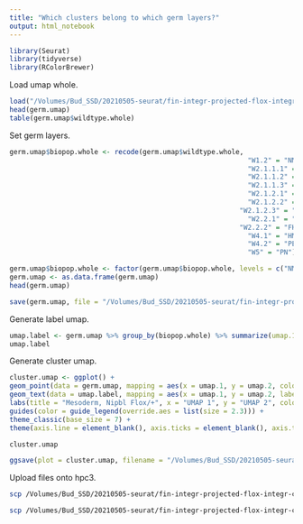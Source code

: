 ```yaml
---
title: "Which clusters belong to which germ layers?"
output: html_notebook
---
```


```r
library(Seurat)
library(tidyverse)
library(RColorBrewer)
```

Load umap whole.
```r
load("/Volumes/Bud_SSD/20210505-seurat/fin-integr-projected-flox-integr-clust-5-18/fin-MES-clust-12/umap-by-cluster-fin-MES-clust-12.Robj")
head(germ.umap)
table(germ.umap$wildtype.whole)
```

Set germ layers.
```r
germ.umap$biopop.whole <- recode(germ.umap$wildtype.whole, 
                                                           "W1.2" = "NMP", 
                                                           "W2.1.1.1" = "MMP", 
                                                           "W2.1.1.2" = "PMP", 
                                                           "W2.1.1.3" = "PGC", 
                                                           "W2.1.2.1" = "SHF", 
                                                           "W2.1.2.2" = "TPM",
                                                         "W2.1.2.3" = "HPM", 
                                                           "W2.2.1" = "FHF2", 
                                                         "W2.2.2" = "FHF1", 
                                                           "W4.1" = "HMB", 
                                                           "W4.2" = "PE", 
                                                           "W5" = "PN")

germ.umap$biopop.whole <- factor(germ.umap$biopop.whole, levels = c("NMP", "MMP", "PMP", "PGC", "SHF", "TPM", "HPM", "FHF2", "FHF1", "HMB", "PE", "PN"))
germ.umap <- as.data.frame(germ.umap)
head(germ.umap)
```

```r
save(germ.umap, file = "/Volumes/Bud_SSD/20210505-seurat/fin-integr-projected-flox-integr-clust-5-18/fin-MES-clust-12/projected-umap-by-bio-pop-fin-MES-clust-12.Robj")
```

Generate label umap.
```r
umap.label <- germ.umap %>% group_by(biopop.whole) %>% summarize(umap.1 = median(umap.1), umap.2 = median(umap.2))
umap.label
```

Generate cluster umap.
```r
cluster.umap <- ggplot() +
geom_point(data = germ.umap, mapping = aes(x = umap.1, y = umap.2, color = biopop.whole), size = 0.1) +
geom_text(data = umap.label, mapping = aes(x = umap.1, y = umap.2, label = biopop.whole), size = 3.5) +
labs(title = "Mesoderm, Nipbl Flox/+", x = "UMAP 1", y = "UMAP 2", color = "Cell Type") +
guides(color = guide_legend(override.aes = list(size = 2.3))) +
theme_classic(base_size = 7) +
theme(axis.line = element_blank(), axis.ticks = element_blank(), axis.text = element_blank(), plot.title = element_text(hjust = 0.5, size = 7), legend.key.size = unit(7, "pt"))

cluster.umap
```

```r
ggsave(plot = cluster.umap, filename = "/Volumes/Bud_SSD/20210505-seurat/fin-integr-projected-flox-integr-clust-5-18/fin-MES-clust-12/projected-umap-by-bio-pop-fin-MES-clust-12.png", device = "png", width = 6.5, height = 4.5, units = "in")
```

Upload files onto hpc3.
```bash
scp /Volumes/Bud_SSD/20210505-seurat/fin-integr-projected-flox-integr-clust-5-18/fin-MES-clust-12/projected-umap-by-bio-pop-fin-MES-clust-12.png schea2@hpc3.rcic.uci.edu:/dfs6/pub/schea2/20210505-seurat/fin-integr-projected-flox-integr-clust-5-18/fin-MES-clust-12

scp /Volumes/Bud_SSD/20210505-seurat/fin-integr-projected-flox-integr-clust-5-18/fin-MES-clust-12/projected-umap-by-bio-pop-fin-MES-clust-12.Robj schea2@hpc3.rcic.uci.edu:/dfs6/pub/schea2/20210505-seurat/fin-integr-projected-flox-integr-clust-5-18/fin-MES-clust-12

```

